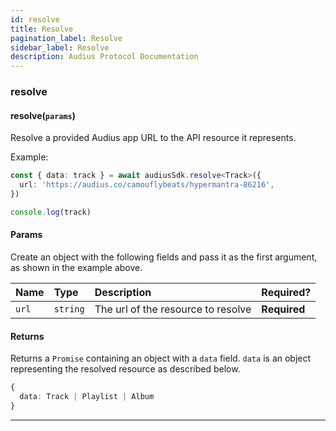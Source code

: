 ```yaml
---
id: resolve
title: Resolve
pagination_label: Resolve
sidebar_label: Resolve
description: Audius Protocol Documentation
---
```


### resolve

#### resolve(`params`)

Resolve a provided Audius app URL to the API resource it represents.

Example:

```typescript
const { data: track } = await audiusSdk.resolve<Track>({
  url: 'https://audius.co/camouflybeats/hypermantra-86216',
})

console.log(track)
```

#### Params

Create an object with the following fields and pass it as the first argument, as shown in the
example above.

| Name  | Type     | Description                        | Required?    |
| :---- | :------- | :--------------------------------- | :----------- |
| `url` | `string` | The url of the resource to resolve | **Required** |

#### Returns

Returns a `Promise` containing an object with a `data` field. `data` is an object representing the
resolved resource as described below.

```ts
{
  data: Track | Playlist | Album
}
```

---
